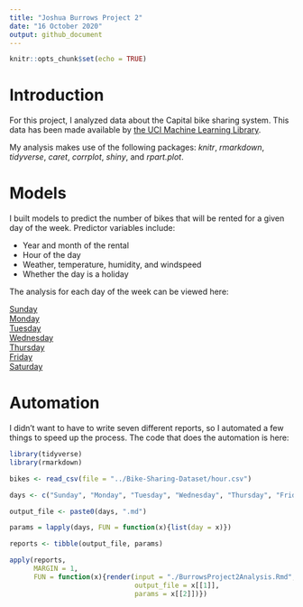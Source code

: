 ```yaml
---
title: "Joshua Burrows Project 2"
date: "16 October 2020" 
output: github_document
---
```


```r
knitr::opts_chunk$set(echo = TRUE)
```

# Introduction 

For this project, I analyzed data about the Capital bike sharing system. This data has been made available by [the UCI Machine Learning Library](https://archive.ics.uci.edu/ml/datasets/Bike+Sharing+Dataset). 

My analysis makes use of the following packages: *knitr*, *rmarkdown*, *tidyverse*, *caret*, *corrplot*, *shiny*, and *rpart.plot*. 

# Models 

I built models to predict the number of bikes that will be rented for a given day of the week. Predictor variables include:  

- Year and month of the rental  
- Hour of the day  
- Weather, temperature, humidity, and windspeed  
- Whether the day is a holiday  

The analysis for each day of the week can be viewed here: 

[Sunday](Sunday.md)  
[Monday](Monday.md)  
[Tuesday](Tuesday.md)  
[Wednesday](Wednesday.md)  
[Thursday](Thursday.md)  
[Friday](Friday.md)  
[Saturday](Saturday.md)  

# Automation 

I didn't want to have to write seven different reports, so I automated a few things to speed up the process. The code that does the automation is here: 

```r
library(tidyverse)
library(rmarkdown)

bikes <- read_csv(file = "../Bike-Sharing-Dataset/hour.csv")

days <- c("Sunday", "Monday", "Tuesday", "Wednesday", "Thursday", "Friday", "Saturday") 

output_file <- paste0(days, ".md") 

params = lapply(days, FUN = function(x){list(day = x)})

reports <- tibble(output_file, params)

apply(reports, 
      MARGIN = 1, 
      FUN = function(x){render(input = "./BurrowsProject2Analysis.Rmd", 
                               output_file = x[[1]], 
                               params = x[[2]])})
```


















